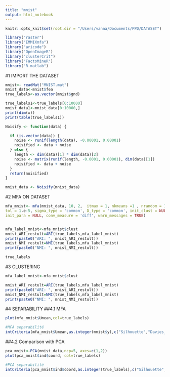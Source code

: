```yaml
---
title: "mnist"
output: html_notebook
---
```



```r
knitr::opts_knit$set(root.dir = "/Users/vanna/Documents/PPD/DATASET") 
```


```r
library("raster")
library("EMMIXmfa")
library("aricode")
library("OpenImageR")
library("clusterCrit")
library("FactoMineR")
library("R.matlab")
```

#1 IMPORT THE DATASET
```r
mnist<- readMat("MNIST.mat")
mnist_data<-mnist$fea
true_labels<-as.vector(mnist$gnd)
```

```r
true_labels1<-true_labels[0:10000]
mnist_data1<-mnist_data[0:10000,]
print(dim(x))
print(table(true_labels1))
```

```r
Noisify <- function(data) {

  if (is.vector(data)) {
    noise <- runif(length(data), -0.00001, 0.00001)
    noisified <- data + noise
  } else {
    length <- dim(data)[1] * dim(data)[2]
    noise <- matrix(runif(length, -0.0001, 0.00001), dim(data)[1])
    noisified <- data + noise
  }
  return(noisified)
}

mnist_data <- Noisify(mnist_data)
```

#2 MFA ON DATASET
```r
mfa_mnist<- mfa(mnist_data, 10, 2,  itmax = 1, nkmeans =1 , nrandom = 1,
tol = 1.e-5, sigma_type = 'common', D_type = 'common', init_clust = NULL,
init_para = NULL, conv_measure = 'diff', warn_messages = TRUE)


mfa_label_mnist<-mfa_mnist$clust
mnist_ARI_restult=ARI(true_labels,mfa_label_mnist)
print(paste0("ARI: ", mnist_ARI_restult))
mnist_NMI_restult=NMI(true_labels,mfa_label_mnist)
print(paste0("NMI: ", mnist_NMI_restult))

```

```r
true_labels

```

#3 CLUSTERING

```r

mfa_label_mnist<-mfa_mnist$clust

mnist_ARI_restult=ARI(true_labels,mfa_label_mnist)
print(paste0("ARI: ", mnist_ARI_restult))
mnist_NMI_restult=NMI(true_labels,mfa_label_mnist)
print(paste0("NMI: ", mnist_NMI_restult))

```
#4 SEPARABILITY
##4.1 MFA
```r
plot(mfa_mnist$Umean,col=true_labels)
```
```r
#MFA separabilité
intCriteria(mfa_mnist$Umean,as.integer(mnist$y),c("Silhouette","Davies_Bouldin"))
```
##4.2 Comparison with PCA
```r
pca_mnist<-PCA(mnist_data,ncp=5, axes=c(1,2))
plot(pca_mnist$ind$coord, col=true_labels)
```


```r
#PCA separabilité
intCriteria(pca_mnist$ind$coord,as.integer(true_labels),c("Silhouette","Davies_Bouldin"))
```